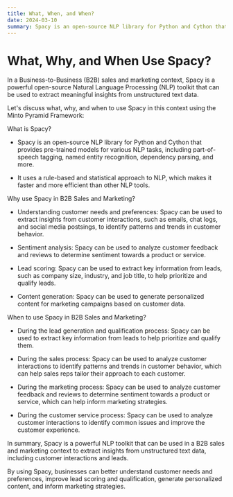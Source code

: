 ```yaml
---
title: What, When, and When?
date: 2024-03-10
summary: Spacy is an open-source NLP library for Python and Cython that provides pre-trained models for various NLP tasks, including part-of-speech tagging, named entity recognition, dependency parsing, and more.
---
```


# What, Why, and When Use Spacy?

In a Business-to-Business (B2B) sales and marketing context, Spacy is a powerful open-source Natural Language Processing (NLP) toolkit that can be used to extract meaningful insights from unstructured text data. 

Let's discuss what, why, and when to use Spacy in this context using the Minto Pyramid Framework:

What is Spacy?

- Spacy is an open-source NLP library for Python and Cython that provides pre-trained models for various NLP tasks, including part-of-speech tagging, named entity recognition, dependency parsing, and more.

- It uses a rule-based and statistical approach to NLP, which makes it faster and more efficient than other NLP tools.

Why use Spacy in B2B Sales and Marketing?

- Understanding customer needs and preferences: Spacy can be used to extract insights from customer interactions, such as emails, chat logs, and social media postsings, to identify patterns and trends in customer behavior.

- Sentiment analysis: Spacy can be used to analyze customer feedback and reviews to determine sentiment towards a product or service.

- Lead scoring: Spacy can be used to extract key information from leads, such as company size, industry, and job title, to help prioritize and qualify leads.

- Content generation: Spacy can be used to generate personalized content for marketing campaigns based on customer data.

When to use Spacy in B2B Sales and Marketing?

- During the lead generation and qualification process: Spacy can be used to extract key information from leads to help prioritize and qualify them.

- During the sales process: Spacy can be used to analyze customer interactions to identify patterns and trends in customer behavior, which can help sales reps tailor their approach to each customer.

- During the marketing process: Spacy can be used to analyze customer feedback and reviews to determine sentiment towards a product or service, which can help inform marketing strategies.

- During the customer service process: Spacy can be used to analyze customer interactions to identify common issues and improve the customer experience.

In summary, Spacy is a powerful NLP toolkit that can be used in a B2B sales and marketing context to extract insights from unstructured text data, including customer interactions and leads. 

By using Spacy, businesses can better understand customer needs and preferences, improve lead scoring and qualification, generate personalized content, and inform marketing strategies.

